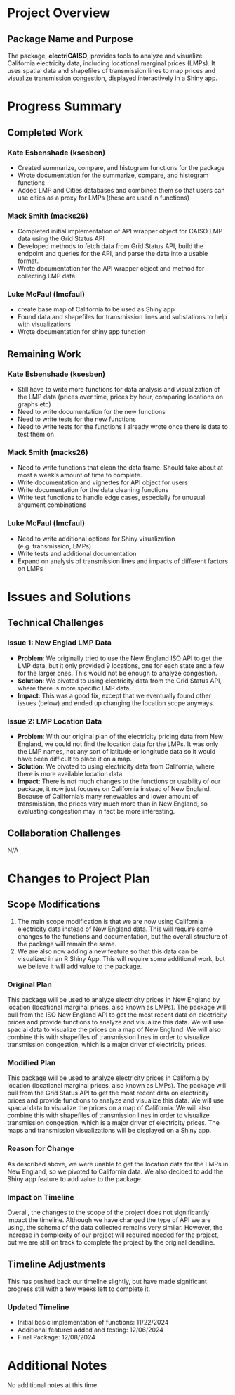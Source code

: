 # Project Overview

## Package Name and Purpose

The package, **electriCAISO**, provides tools to analyze and visualize California electricity data, including locational marginal prices (LMPs). It uses spatial data and shapefiles of transmission lines to map prices and visualize transmission congestion, displayed interactively in a Shiny app.

# Progress Summary

## Completed Work

### Kate Esbenshade (ksesben)

-   Created summarize, compare, and histogram functions for the package
-   Wrote documentation for the summarize, compare, and histogram functions
-   Added LMP and Cities databases and combined them so that users can use 
cities as a proxy for LMPs (these are used in functions)

### Mack Smith (macks26)

-   Completed initial implementation of API wrapper object for CAISO LMP data 
using the Grid Status API
-   Developed methods to fetch data from Grid Status API, build the endpoint and 
queries for the API, and parse the data into a usable format.
-   Wrote documentation for the API wrapper object and method for collecting LMP 
data

### Luke McFaul (lmcfaul)

-   create base map of California to be used as Shiny app
-   Found data and shapefiles for transmission lines and substations to help with visualizations
-   Wrote documentation for shiny app function


## Remaining Work

### Kate Esbenshade (ksesben)

-  Still have to write more functions for data analysis and visualization of the 
LMP data (prices over time, prices by hour, comparing locations on graphs etc)
-  Need to write documentation for the new functions
-  Need to write tests for the new functions
-  Need to write tests for the functions I already wrote once there is data to 
test them on

### Mack Smith (macks26)

-   Need to write functions that clean the data frame. Should take about at 
most a week's amount of time to complete.
-   Write documentation and vignettes for API object for users
-   Write documentation for the data cleaning functions
-   Write test functions to handle edge cases, especially for unusual 
argument combinations

### Luke McFaul (lmcfaul)

-   Need to write additional options for Shiny visualization (e.g. transmission, LMPs)
-   Write tests and additional documentation
-   Expand on analysis of transmission lines and impacts of different factors on LMPs

# Issues and Solutions

## Technical Challenges

### Issue 1: New Englad LMP Data

-   **Problem**: We originally tried to use the New England ISO API to get the 
LMP data, but it only provided 9 locations, 
one for each state and a few for the larger ones. This would not be enough to 
analyze congestion. 
-   **Solution**: We pivoted to using electricity data from the Grid Status API, 
where there is more specific LMP data.
-   **Impact**: This was a good fix, except that we eventually found other 
issues (below) and ended up changing the location scope anyways.

### Issue 2: LMP Location Data

-   **Problem**: With our original plan of the electricity pricing data from 
New England, we could not find the location data for the LMPs. It was only the 
LMP names, not any sort of latitude or longitude data so it would have been 
difficult to place it on a map. 
-   **Solution**: We pivoted to using electricity data from California, where 
there is more available location data.
-   **Impact**: There is not much changes to the functions or usability of our 
package, it now just focuses on California instead of New England. Because of 
California's many renewables and lower amount of transmission, the prices vary 
much more than in New England, so evaluating congestion may in fact be more 
interesting.

## Collaboration Challenges

N/A

# Changes to Project Plan

## Scope Modifications

1. The main scope modification is that we are now using California electricity 
data instead of New England data. This will require some changes to the 
functions and documentation, but the overall structure of the package will 
remain the same.
2. We are also now adding a new feature so that this data can be visualized 
in an R Shiny App. This will require some additional work, but we believe it 
will add value to the package.

### Original Plan

This package will be used to analyze electricity prices in New England by 
location (locational marginal prices, also known as LMPs). The package will pull 
from the ISO New England API to get the most recent data on electricity prices 
and provide functions to analyze and visualize this data. We will use spacial 
data to visualize the prices on a map of New England. We will also combine this 
with shapefiles of transmission lines in order to visualize transmission 
congestion, which is a major driver of electricity prices.

### Modified Plan

This package will be used to analyze electricity prices in California by 
location (locational marginal prices, also known as LMPs). The package will pull 
from the Grid Status API to get the most recent data on electricity prices 
and provide functions to analyze and visualize this data. We will use spacial 
data to visualize the prices on a map of California. We will also combine this 
with shapefiles of transmission lines in order to visualize transmission 
congestion, which is a major driver of electricity prices. The maps and 
transmission visualizations will be displayed on a Shiny app. 

### Reason for Change

As described above, we were unable to get the location data for the LMPs in 
New England, so we pivoted to California data. We also decided to add the Shiny 
app feature to add value to the package.

### Impact on Timeline

Overall, the changes to the scope of the project does not significantly impact 
the timeline. Although we have changed the type of API we are using, the schema 
of the data collected remains very similar. However, the increase in complexity 
of our project will required needed for the project, but we are still on track 
to complete the project by the original deadline.

## Timeline Adjustments

This has pushed back our timeline slightly, but have made significant progress 
still with a few weeks left to complete it.

### Updated Timeline

-   Initial basic implementation of functions: 11/22/2024
-   Additional features added and testing: 12/06/2024
-   Final Package: 12/08/2024

# Additional Notes

No additional notes at this time.
